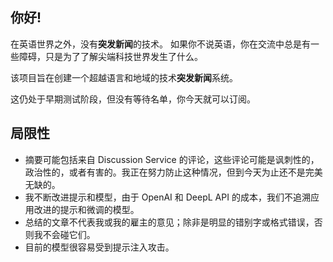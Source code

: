 
<CallToAction />

## 你好!

在英语世界之外，没有**突发新闻**的技术。
如果你不说英语，你在交流中总是有一些障碍，只是为了了解尖端科技世界发生了什么。


<Callout type="info" emoji="🗞">

该项目旨在创建一个超越语言和地域的技术**突发新闻**系统。

</Callout>

这仍处于早期测试阶段，但没有等待名单，你今天就可以订阅。

## 局限性

- 摘要可能包括来自 Discussion Service 的评论，这些评论可能是讽刺性的，政治性的，或者有害的。我正在努力防止这种情况，但到今天为止还不是完美无缺的。
- 我不断改进提示和模型，由于 OpenAI 和 DeepL API 的成本，我们不追溯应用改进的提示和微调的模型。
- 总结的文章不代表我或我的雇主的意见；除非是明显的错别字或格式错误，否则我不会碰它们。
- 目前的模型很容易受到提示注入攻击。
